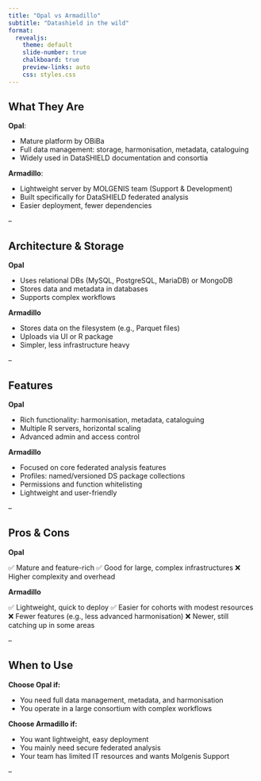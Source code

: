 ```yaml
---
title: "Opal vs Armadillo"
subtitle: "Datashield in the wild"
format: 
  revealjs:
    theme: default
    slide-number: true
    chalkboard: true
    preview-links: auto
    css: styles.css
---
```


<div class="fixed-text">
## What They Are


**Opal**:

- Mature platform by OBiBa
- Full data management: storage, harmonisation, metadata, cataloguing
- Widely used in DataSHIELD documentation and consortia

**Armadillo**:

- Lightweight server by MOLGENIS team (Support & Development)
- Built specifically for DataSHIELD federated analysis
- Easier deployment, fewer dependencies

</div>
--


## Architecture & Storage

<div class="fixed-text">

**Opal**

- Uses relational DBs (MySQL, PostgreSQL, MariaDB) or MongoDB
- Stores data and metadata in databases
- Supports complex workflows

**Armadillo**
 
- Stores data on the filesystem (e.g., Parquet files)
- Uploads via UI or R package
- Simpler, less infrastructure heavy

</div>

--

## Features

<div class="fixed-text">

**Opal**

- Rich functionality: harmonisation, metadata, cataloguing
- Multiple R servers, horizontal scaling
- Advanced admin and access control

**Armadillo**

- Focused on core federated analysis features
- Profiles: named/versioned DS package collections
- Permissions and function whitelisting
- Lightweight and user-friendly
</div>

--

## Pros & Cons

<div class="fixed-text">

**Opal**

✅ Mature and feature-rich
✅ Good for large, complex infrastructures
❌ Higher complexity and overhead

**Armadillo**

✅ Lightweight, quick to deploy
✅ Easier for cohorts with modest resources
❌ Fewer features (e.g., less advanced harmonisation)
❌ Newer, still catching up in some areas

</div>

--

## When to Use

<div class="fixed-text">

**Choose Opal if:**

- You need full data management, metadata, and harmonisation
- You operate in a large consortium with complex workflows

**Choose Armadillo if:**

- You want lightweight, easy deployment
- You mainly need secure federated analysis
- Your team has limited IT resources and wants Molgenis Support

</div>
--
